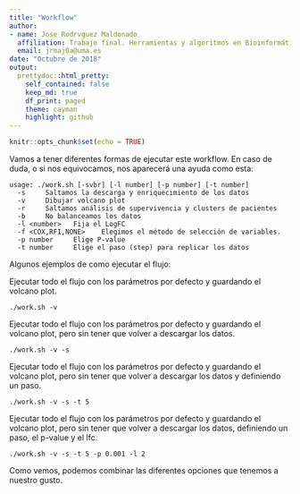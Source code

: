 ```yaml
---
title: "Workflow"
author:
- name: Jose Rodrvguez Maldonado
  affiliation: Trabajo final. Herramientas y algoritmos en Bioinformática
  email: jrmaj0a@uma.es
date: "Octubre de 2018"
output:
  prettydoc::html_pretty:
    self_contained: false
    keep_md: true
    df_print: paged
    theme: cayman
    highlight: github
---
```


```r
knitr::opts_chunk$set(echo = TRUE)
```

Vamos a tener diferentes formas de ejecutar este workflow. En caso de duda, o si nos equivocamos, nos aparecerá una ayuda como esta:
```{}
usage: ./work.sh [-svbr] [-l number] [-p number] [-t number]
  -s 	 Saltamos la descarga y enriquecimiento de los datos
  -v     Dibujar volcano plot
  -r     Saltamos análisis de supervivencia y clusters de pacientes
  -b 	 No balanceamos los datos
  -l <number>  	Fija el LogFC
  -f <COX,RFI,NONE>    Elegimos el método de selección de variables.
  -p number  	Elige P-value
  -t number  	Elige el paso (step) para replicar los datos

```


Algunos ejemplos de como ejecutar el flujo:

Ejecutar todo el flujo con los parámetros por defecto y guardando el volcano plot.

``./work.sh -v``

Ejecutar todo el flujo con los parámetros por defecto y guardando el volcano plot, pero sin tener que volver a descargar los datos.

``./work.sh -v -s``

Ejecutar todo el flujo con los parámetros por defecto y guardando el volcano plot, pero sin tener que volver a descargar los datos y definiendo un paso.

``./work.sh -v -s -t 5``

Ejecutar todo el flujo con los parámetros por defecto y guardando el volcano plot, pero sin tener que volver a descargar los datos, definiendo un paso, el p-value y el lfc.

``./work.sh -v -s -t 5 -p 0.001 -l 2``

Como vemos, podemos combinar las diferentes opciones que tenemos a nuestro gusto.
